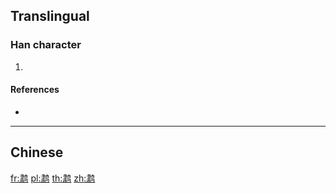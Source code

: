{{character info/new}}
{{also|鷫}}
==Translingual==

===Han character===
{{Han char|rn=196|rad=鸟|as=08|sn=13|four=|canj=LXPYM}}

# {{defn|Han|sort=鸟08}}

====References====
* {{Han ref|kx=1505.141|hdz=74643.181|uh=9E54|ud=40532}}

----

==Chinese==
{{zh-see|鷫}}

[[fr:鹔]]
[[pl:鹔]]
[[th:鹔]]
[[zh:鹔]]